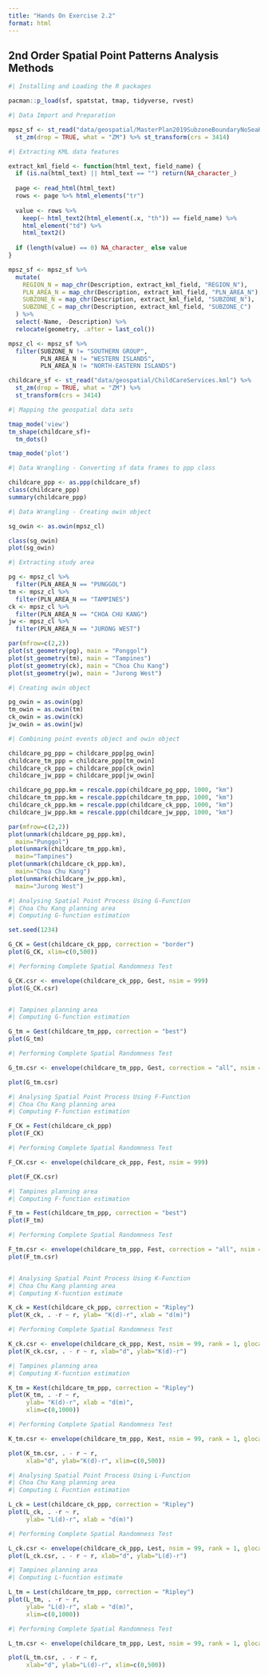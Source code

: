 ```yaml
---
title: "Hands On Exercise 2.2"
format: html
---
```


## **2nd Order Spatial Point Patterns Analysis Methods**

```r

#| Installing and Loading the R packages

pacman::p_load(sf, spatstat, tmap, tidyverse, rvest)

#| Data Import and Preparation

mpsz_sf <- st_read("data/geospatial/MasterPlan2019SubzoneBoundaryNoSeaKML.kml") %>% 
  st_zm(drop = TRUE, what = "ZM") %>% st_transform(crs = 3414)

#| Extracting KML data features

extract_kml_field <- function(html_text, field_name) {
  if (is.na(html_text) || html_text == "") return(NA_character_)
  
  page <- read_html(html_text)
  rows <- page %>% html_elements("tr")
  
  value <- rows %>%
    keep(~ html_text2(html_element(.x, "th")) == field_name) %>%
    html_element("td") %>%
    html_text2()
  
  if (length(value) == 0) NA_character_ else value
}

mpsz_sf <- mpsz_sf %>%
  mutate(
    REGION_N = map_chr(Description, extract_kml_field, "REGION_N"),
    PLN_AREA_N = map_chr(Description, extract_kml_field, "PLN_AREA_N"),
    SUBZONE_N = map_chr(Description, extract_kml_field, "SUBZONE_N"),
    SUBZONE_C = map_chr(Description, extract_kml_field, "SUBZONE_C")
  ) %>%
  select(-Name, -Description) %>%
  relocate(geometry, .after = last_col())

mpsz_cl <- mpsz_sf %>%
  filter(SUBZONE_N != "SOUTHERN GROUP",
         PLN_AREA_N != "WESTERN ISLANDS",
         PLN_AREA_N != "NORTH-EASTERN ISLANDS")

childcare_sf <- st_read("data/geospatial/ChildCareServices.kml") %>% 
  st_zm(drop = TRUE, what = "ZM") %>%
  st_transform(crs = 3414)

#| Mapping the geospatial data sets

tmap_mode('view')
tm_shape(childcare_sf)+
  tm_dots()

tmap_mode('plot')

#| Data Wrangling - Converting sf data frames to ppp class

childcare_ppp <- as.ppp(childcare_sf)
class(childcare_ppp)
summary(childcare_ppp)

#| Data Wrangling - Creating owin object

sg_owin <- as.owin(mpsz_cl)

class(sg_owin)
plot(sg_owin)

#| Extracting study area

pg <- mpsz_cl %>%
  filter(PLN_AREA_N == "PUNGGOL")
tm <- mpsz_cl %>%
  filter(PLN_AREA_N == "TAMPINES")
ck <- mpsz_cl %>%
  filter(PLN_AREA_N == "CHOA CHU KANG")
jw <- mpsz_cl %>%
  filter(PLN_AREA_N == "JURONG WEST")

par(mfrow=c(2,2))
plot(st_geometry(pg), main = "Ponggol")
plot(st_geometry(tm), main = "Tampines")
plot(st_geometry(ck), main = "Choa Chu Kang")
plot(st_geometry(jw), main = "Jurong West")

#| Creating owin object

pg_owin = as.owin(pg)
tm_owin = as.owin(tm)
ck_owin = as.owin(ck)
jw_owin = as.owin(jw)

#| Combining point events object and owin object

childcare_pg_ppp = childcare_ppp[pg_owin]
childcare_tm_ppp = childcare_ppp[tm_owin]
childcare_ck_ppp = childcare_ppp[ck_owin]
childcare_jw_ppp = childcare_ppp[jw_owin]

childcare_pg_ppp.km = rescale.ppp(childcare_pg_ppp, 1000, "km")
childcare_tm_ppp.km = rescale.ppp(childcare_tm_ppp, 1000, "km")
childcare_ck_ppp.km = rescale.ppp(childcare_ck_ppp, 1000, "km")
childcare_jw_ppp.km = rescale.ppp(childcare_jw_ppp, 1000, "km")

par(mfrow=c(2,2))
plot(unmark(childcare_pg_ppp.km), 
  main="Punggol")
plot(unmark(childcare_tm_ppp.km), 
  main="Tampines")
plot(unmark(childcare_ck_ppp.km), 
  main="Choa Chu Kang")
plot(unmark(childcare_jw_ppp.km), 
  main="Jurong West")

#| Analysing Spatial Point Process Using G-Function
#| Choa Chu Kang planning area
#| Computing G-function estimation

set.seed(1234)

G_CK = Gest(childcare_ck_ppp, correction = "border")
plot(G_CK, xlim=c(0,500))

#| Performing Complete Spatial Randomness Test

G_CK.csr <- envelope(childcare_ck_ppp, Gest, nsim = 999)
plot(G_CK.csr)


#| Tampines planning area
#| Computing G-function estimation

G_tm = Gest(childcare_tm_ppp, correction = "best")
plot(G_tm)

#| Performing Complete Spatial Randomness Test

G_tm.csr <- envelope(childcare_tm_ppp, Gest, correction = "all", nsim = 999)

plot(G_tm.csr)

#| Analysing Spatial Point Process Using F-Function
#| Choa Chu Kang planning area
#| Computing F-function estimation

F_CK = Fest(childcare_ck_ppp)
plot(F_CK)

#| Performing Complete Spatial Randomness Test

F_CK.csr <- envelope(childcare_ck_ppp, Fest, nsim = 999)

plot(F_CK.csr)

#| Tampines planning area
#| Computing F-function estimation

F_tm = Fest(childcare_tm_ppp, correction = "best")
plot(F_tm)

#| Performing Complete Spatial Randomness Test

F_tm.csr <- envelope(childcare_tm_ppp, Fest, correction = "all", nsim = 999)
plot(F_tm.csr)


#| Analysing Spatial Point Process Using K-Function
#| Choa Chu Kang planning area
#| Computing K-fucntion estimate

K_ck = Kest(childcare_ck_ppp, correction = "Ripley")
plot(K_ck, . -r ~ r, ylab= "K(d)-r", xlab = "d(m)")

#| Performing Complete Spatial Randomness Test

K_ck.csr <- envelope(childcare_ck_ppp, Kest, nsim = 99, rank = 1, glocal=TRUE)
plot(K_ck.csr, . - r ~ r, xlab="d", ylab="K(d)-r")

#| Tampines planning area
#| Computing K-fucntion estimation

K_tm = Kest(childcare_tm_ppp, correction = "Ripley")
plot(K_tm, . -r ~ r, 
     ylab= "K(d)-r", xlab = "d(m)", 
     xlim=c(0,1000))

#| Performing Complete Spatial Randomness Test

K_tm.csr <- envelope(childcare_tm_ppp, Kest, nsim = 99, rank = 1, glocal=TRUE)

plot(K_tm.csr, . - r ~ r, 
     xlab="d", ylab="K(d)-r", xlim=c(0,500))

#| Analysing Spatial Point Process Using L-Function
#| Choa Chu Kang planning area
#| Computing L Fucntion estimation

L_ck = Lest(childcare_ck_ppp, correction = "Ripley")
plot(L_ck, . -r ~ r, 
     ylab= "L(d)-r", xlab = "d(m)")

#| Performing Complete Spatial Randomness Test

L_ck.csr <- envelope(childcare_ck_ppp, Lest, nsim = 99, rank = 1, glocal=TRUE)
plot(L_ck.csr, . - r ~ r, xlab="d", ylab="L(d)-r")

#| Tampines planning area
#| Computing L-fucntion estimate

L_tm = Lest(childcare_tm_ppp, correction = "Ripley")
plot(L_tm, . -r ~ r, 
     ylab= "L(d)-r", xlab = "d(m)", 
     xlim=c(0,1000))

#| Performing Complete Spatial Randomness Test

L_tm.csr <- envelope(childcare_tm_ppp, Lest, nsim = 99, rank = 1, glocal=TRUE)

plot(L_tm.csr, . - r ~ r, 
     xlab="d", ylab="L(d)-r", xlim=c(0,500))





```

